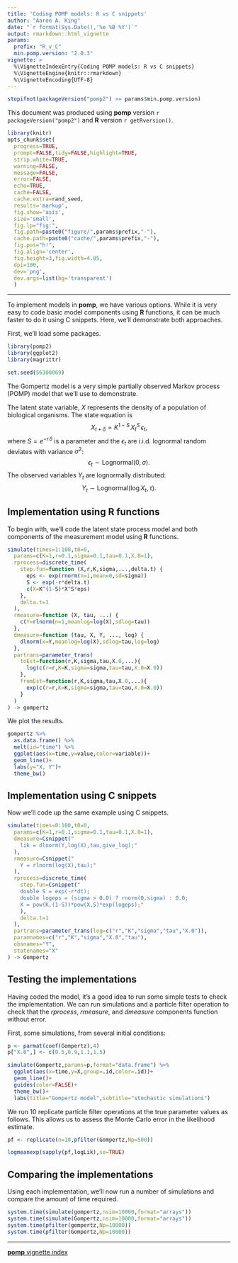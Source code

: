 ```yaml
---
title: 'Coding POMP models: R vs C snippets'
author: "Aaron A. King"
date: "`r format(Sys.Date(),'%e %B %Y')`"
output: rmarkdown::html_vignette
params:
  prefix: "R_v_C"
  min.pomp.version: "2.0.3"
vignette: >
  %\VignetteIndexEntry{Coding POMP models: R vs C snippets}
  %\VignetteEngine{knitr::rmarkdown}
  %\VignetteEncoding{UTF-8}
---
```


```r
stopifnot(packageVersion("pomp2") >= params$min.pomp.version)
```

This document was produced using **pomp** version `r packageVersion("pomp2")` and **R** version `r getRversion()`.

```r
library(knitr)
opts_chunk$set(
  progress=TRUE,
  prompt=FALSE,tidy=FALSE,highlight=TRUE,
  strip.white=TRUE,
  warning=FALSE,
  message=FALSE,
  error=FALSE,
  echo=TRUE,
  cache=FALSE,
  cache.extra=rand_seed,
  results='markup',
  fig.show='asis',
  size='small',
  fig.lp="fig:",
  fig.path=paste0("figure/",params$prefix,"-"),
  cache.path=paste0("cache/",params$prefix,"-"),
  fig.pos="h!",
  fig.align='center',
  fig.height=3,fig.width=4.85,
  dpi=100,
  dev='png',
  dev.args=list(bg='transparent')
  )
```

--------------------------------------------------------

To implement models in **pomp**, we have various options.
While it is very easy to code basic model components using **R** functions, it can be much faster to do it using C snippets.
Here, we'll demonstrate both approaches.

First, we'll load some packages.

```r
library(pomp2)
library(ggplot2)
library(magrittr)
```

```r
set.seed(56300069)
```

The Gompertz model is a very simple partially observed Markov process (POMP) model that we'll use to demonstrate.

The latent state variable, $X$ represents the density of a population of biological organisms.
The state equation is
$$X_{t+\delta} = K^{1-S}\,X_{t}^S\,\epsilon_{t},$$
where $S=e^{-r\,\delta}$ is a parameter and the $\epsilon_t$ are i.i.d. lognormal random deviates with variance $\sigma^2$:
$$\epsilon_t \sim \mathrm{Lognormal}(0,\sigma).$$
The observed variables $Y_t$ are lognormally distributed:
$$Y_t \sim\mathrm{Lognormal}(\log{X_t},\tau).$$

## Implementation using **R** functions

To begin with, we'll code the latent state process model and both components of the measurement model using **R** functions.

```r
simulate(times=1:100,t0=0,
  params=c(K=1,r=0.1,sigma=0.1,tau=0.1,X.0=1),
  rprocess=discrete_time(
    step.fun=function (X,r,K,sigma,...,delta.t) {
      eps <- exp(rnorm(n=1,mean=0,sd=sigma))
      S <- exp(-r*delta.t)
      c(X=K^(1-S)*X^S*eps)
    },
    delta.t=1 
  ),
  rmeasure=function (X, tau, ...) {
    c(Y=rlnorm(n=1,meanlog=log(X),sdlog=tau))
  },
  dmeasure=function (tau, X, Y, ..., log) {
    dlnorm(x=Y,meanlog=log(X),sdlog=tau,log=log)
  },
  partrans=parameter_trans(
    toEst=function(r,K,sigma,tau,X.0,...){
      log(c(r=r,K=K,sigma=sigma,tau=tau,X.0=X.0))
    },
    fromEst=function(r,K,sigma,tau,X.0,...){
      exp(c(r=r,K=K,sigma=sigma,tau=tau,X.0=X.0))
    }
  )
) -> gompertz
```

We plot the results.

```r
gompertz %>%
  as.data.frame() %>%
  melt(id="time") %>%
  ggplot(aes(x=time,y=value,color=variable))+
  geom_line()+
  labs(y="X, Y")+
  theme_bw()
```


## Implementation using C snippets

Now we'll code up the same example using C snippets.

```r
simulate(times=0:100,t0=0,
  params=c(K=1,r=0.1,sigma=0.1,tau=0.1,X.0=1),
  dmeasure=Csnippet("
    lik = dlnorm(Y,log(X),tau,give_log);"
  ),
  rmeasure=Csnippet("
    Y = rlnorm(log(X),tau);"
  ),
  rprocess=discrete_time(
    step.fun=Csnippet("
    double S = exp(-r*dt);
    double logeps = (sigma > 0.0) ? rnorm(0,sigma) : 0.0;
    X = pow(K,(1-S))*pow(X,S)*exp(logeps);"
    ),
    delta.t=1
  ),
  partrans=parameter_trans(log=c("r","K","sigma","tau","X.0")),
  paramnames=c("r","K","sigma","X.0","tau"),
  obsnames="Y",
  statenames="X"
) -> Gompertz
```

## Testing the implementations

Having coded the model, it's a good idea to run some simple tests to check the implementation.
We can run simulations and a particle filter operation to check that the *rprocess*, *rmeasure*, and *dmeasure* components function without error.

First, some simulations, from several initial conditions:
```r
p <- parmat(coef(Gompertz),4)
p["X.0",] <- c(0.5,0.9,1.1,1.5)
```

```r
simulate(Gompertz,params=p,format="data.frame") %>%
  ggplot(aes(x=time,y=X,group=.id,color=.id))+
  geom_line()+
  guides(color=FALSE)+
  theme_bw()+
  labs(title="Gompertz model",subtitle="stochastic simulations")
```

We run 10 replicate particle filter operations at the true parameter values as follows.
This allows us to assess the Monte Carlo error in the likelihood estimate.

```r
pf <- replicate(n=10,pfilter(Gompertz,Np=500))

logmeanexp(sapply(pf,logLik),se=TRUE)
```

## Comparing the implementations

Using each implementation, we'll now run a number of simulations and compare the amount of time required.

```r
system.time(simulate(gompertz,nsim=10000,format="arrays"))
system.time(simulate(Gompertz,nsim=10000,format="arrays"))
system.time(pfilter(gompertz,Np=10000))
system.time(pfilter(Gompertz,Np=10000))
```

-----------------------------------

[**pomp** vignette index](./index.html)
